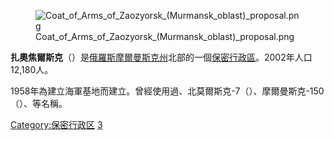 {{Coord|69|15|19|N|33|21|11|E|display=title}}
[[File:Coat_of_Arms_of_Zaozyorsk_(Murmansk_oblast)_proposal.png|right]]

'''扎奧焦爾斯克'''（{{lang-ru|Заозёрск}}）是[[俄羅斯|俄羅斯]][[摩爾曼斯克州|摩爾曼斯克州]]北部的一個[[保密行政區|保密行政區]]。2002年人口12,180人。

1958年為建立海軍基地而建立。曾經使用過{{lang|ru|Заозерный}}、北莫爾斯克-7（{{lang|ru|Североморск-7}}）、摩爾曼斯克-150（{{lang|ru|Мурманск-150}}）、{{lang|ru|Западная Лица}}等名稱。

{{Closed cities of Russia}}
{{摩爾曼斯克州城市}}

[[Category:保密行政区|Category:保密行政区]]
[[Category:摩爾曼斯克州城市|З]]